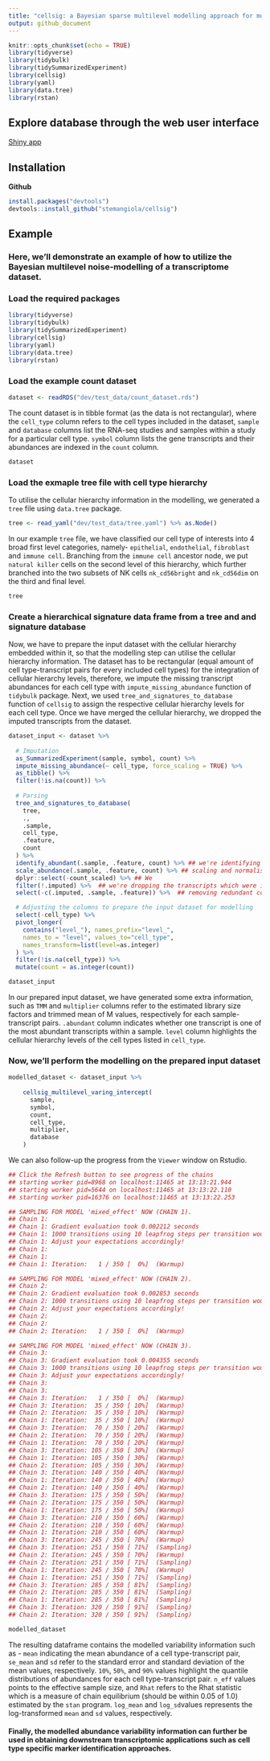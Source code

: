```yaml
---
title: "cellsig: a Bayesian sparse multilevel modelling approach for modelling variability of celltype specific transcriptional profiles across studies"
output: github_document
---
```


```r
knitr::opts_chunk$set(echo = TRUE)
library(tidyverse)
library(tidybulk)
library(tidySummarizedExperiment)
library(cellsig)
library(yaml)
library(data.tree)
library(rstan)
```


## Explore database through the web user interface

[Shiny app](https://shiny.wehi.edu.au/khan.k/cellsigdb)

## Installation

**Github**

``` r
install.packages("devtools")
devtools::install_github("stemangiola/cellsig")
```

## Example

### Here, we'll demonstrate an example of how to utilize the Bayesian multilevel noise-modelling of a transcriptome dataset.

### Load the required packages

```r
library(tidyverse)
library(tidybulk)
library(tidySummarizedExperiment)
library(cellsig)
library(yaml)
library(data.tree)
library(rstan)
```


### Load the example count dataset


```r
dataset <- readRDS("dev/test_data/count_dataset.rds")
```


The count dataset is in tibble format (as the data is not rectangular), where the `cell_type` column refers to the cell types included in the dataset, `sample` and `database` columns list the RNA-seq studies and samples within a study for a particular cell type. `symbol` column lists the gene transcripts and their abundances are indexed in the `count` column.


```r
dataset
```

### Load the exmaple tree file with cell type hierarchy

To utilise the cellular hierarchy information in the modelling, we generated a `tree` file using `data.tree` package.

```r
tree <- read_yaml("dev/test_data/tree.yaml") %>% as.Node()
```

In our example `tree` file, we have classified our cell type of interests into 4 broad first level categories, namely- `epithelial`, `endothelial`, `fibroblast` and `immune cell`. Branching from the `immune cell` ancestor node, we put `natural killer` cells on the second level of this hierarchy, which further branched into the two subsets of NK cells `nk_cd56bright` and `nk_cd56dim` on the third and final level.

```r
tree 
```


### Create a hierarchical signature data frame from a tree and and signature database

Now, we have to prepare the input dataset with the cellular hierarchy embedded within it, so that the modelling step can utilise the cellular hierarchy information. The dataset has to be rectangular (equal amount of cell type-transcript pairs for every included cell types) for the integration of cellular hierarchy levels, therefore, we impute the missing transcript abundances for each cell type with `impute_missing_abundance` function of `tidybulk` package. Next, we used `tree_and_signatures_to_database` function of `cellsig` to assign the respective cellular hierarchy levels for each cell type. Once we have merged the cellular hierarchy, we dropped the imputed transcripts from the dataset.

```r
dataset_input <- dataset %>%
  
  # Imputation
  as_SummarizedExperiment(sample, symbol, count) %>% 
  impute_missing_abundance(~ cell_type, force_scaling = TRUE) %>% 
  as_tibble() %>% 
  filter(!is.na(count)) %>% 
  
  # Parsing
  tree_and_signatures_to_database(
    tree,
    .,
    .sample,
    cell_type,
    .feature,
    count
  ) %>%
  identify_abundant(.sample, .feature, count) %>% ## we're identifying the most abundant transcripts for each sample
  scale_abundance(.sample, .feature, count) %>% ## scaling and normalisation by "trimmed mean of M values (TMM)" approach
  dplyr::select(-count_scaled) %>% ## We 
  filter(!.imputed) %>%  ## we're dropping the transcripts which were imputed 
  select(-c(.imputed, .sample, .feature)) %>%  ## removing redundant columns

  # Adjusting the columns to prepare the input dataset for modelling 
  select(-cell_type) %>%
  pivot_longer(
    contains("level_"), names_prefix="level_", 
    names_to = "level", values_to="cell_type",
    names_transform=list(level=as.integer)
  ) %>%
  filter(!is.na(cell_type)) %>%
  mutate(count = as.integer(count))
```

```r
dataset_input
```

In our prepared input dataset, we have generated some extra information, such as `TMM` and `multiplier` columns refer to the estimated library size factors and trimmed mean of M values, respectively for each sample-transcript pairs. `.abundant` column indicates whether one transcript is one of the most abundant transcripts within a sample. `level` column highlights the cellular hierarchy levels of the cell types listed in `cell_type`.


### Now, we'll perform the modelling on the prepared input dataset

``` r
modelled_dataset <- dataset_input %>%
    
    cellsig_multilevel_varing_intercept(
      sample, 
      symbol,
      count, 
      cell_type,
      multiplier, 
      database
    )
```

We can also follow-up the progress from the `Viewer` window on Rstudio.

```r
## Click the Refresh button to see progress of the chains
## starting worker pid=8968 on localhost:11465 at 13:13:21.944
## starting worker pid=5644 on localhost:11465 at 13:13:22.110
## starting worker pid=16376 on localhost:11465 at 13:13:22.253

## SAMPLING FOR MODEL 'mixed_effect' NOW (CHAIN 1).
## Chain 1: 
## Chain 1: Gradient evaluation took 0.002212 seconds
## Chain 1: 1000 transitions using 10 leapfrog steps per transition would take 22.12 seconds.
## Chain 1: Adjust your expectations accordingly!
## Chain 1: 
## Chain 1: 
## Chain 1: Iteration:   1 / 350 [  0%]  (Warmup)

## SAMPLING FOR MODEL 'mixed_effect' NOW (CHAIN 2).
## Chain 2: 
## Chain 2: Gradient evaluation took 0.002853 seconds
## Chain 2: 1000 transitions using 10 leapfrog steps per transition would take 28.53 seconds.
## Chain 2: Adjust your expectations accordingly!
## Chain 2: 
## Chain 2: 
## Chain 2: Iteration:   1 / 350 [  0%]  (Warmup)

## SAMPLING FOR MODEL 'mixed_effect' NOW (CHAIN 3).
## Chain 3: 
## Chain 3: Gradient evaluation took 0.004355 seconds
## Chain 3: 1000 transitions using 10 leapfrog steps per transition would take 43.55 seconds.
## Chain 3: Adjust your expectations accordingly!
## Chain 3: 
## Chain 3: 
## Chain 3: Iteration:   1 / 350 [  0%]  (Warmup)
## Chain 3: Iteration:  35 / 350 [ 10%]  (Warmup)
## Chain 2: Iteration:  35 / 350 [ 10%]  (Warmup)
## Chain 1: Iteration:  35 / 350 [ 10%]  (Warmup)
## Chain 3: Iteration:  70 / 350 [ 20%]  (Warmup)
## Chain 2: Iteration:  70 / 350 [ 20%]  (Warmup)
## Chain 1: Iteration:  70 / 350 [ 20%]  (Warmup)
## Chain 3: Iteration: 105 / 350 [ 30%]  (Warmup)
## Chain 1: Iteration: 105 / 350 [ 30%]  (Warmup)
## Chain 2: Iteration: 105 / 350 [ 30%]  (Warmup)
## Chain 3: Iteration: 140 / 350 [ 40%]  (Warmup)
## Chain 1: Iteration: 140 / 350 [ 40%]  (Warmup)
## Chain 2: Iteration: 140 / 350 [ 40%]  (Warmup)
## Chain 3: Iteration: 175 / 350 [ 50%]  (Warmup)
## Chain 2: Iteration: 175 / 350 [ 50%]  (Warmup)
## Chain 1: Iteration: 175 / 350 [ 50%]  (Warmup)
## Chain 3: Iteration: 210 / 350 [ 60%]  (Warmup)
## Chain 2: Iteration: 210 / 350 [ 60%]  (Warmup)
## Chain 1: Iteration: 210 / 350 [ 60%]  (Warmup)
## Chain 3: Iteration: 245 / 350 [ 70%]  (Warmup)
## Chain 3: Iteration: 251 / 350 [ 71%]  (Sampling)
## Chain 2: Iteration: 245 / 350 [ 70%]  (Warmup)
## Chain 2: Iteration: 251 / 350 [ 71%]  (Sampling)
## Chain 1: Iteration: 245 / 350 [ 70%]  (Warmup)
## Chain 1: Iteration: 251 / 350 [ 71%]  (Sampling)
## Chain 3: Iteration: 285 / 350 [ 81%]  (Sampling)
## Chain 2: Iteration: 285 / 350 [ 81%]  (Sampling)
## Chain 1: Iteration: 285 / 350 [ 81%]  (Sampling)
## Chain 3: Iteration: 320 / 350 [ 91%]  (Sampling)
## Chain 2: Iteration: 320 / 350 [ 91%]  (Sampling)
```


```r
modelled_dataset
```

The resulting dataframe contains the modelled variability information such as - `mean` indicating the mean abundance of a cell type-transcript pair, `se_mean` and `sd` refer to the standard error and standard deviation of the mean values, respectively. `10%`, `50%`, and `90%` values highlight the quantile distributions of abundances for each cell type-transcript pair. `n_eff` values points to the effective sample size, and `Rhat` refers to the Rhat statistic which is a measure of chain equilibrium (should be within 0.05 of 1.0) estimated by the `stan` program. `log_mean` and `log_sd`values represents the log-transformed `mean` and `sd` values, respectively.


#### Finally, the modelled abundance variability information can further be used in obtaining downstream transcriptomic applications such as cell type specific marker identification approaches.